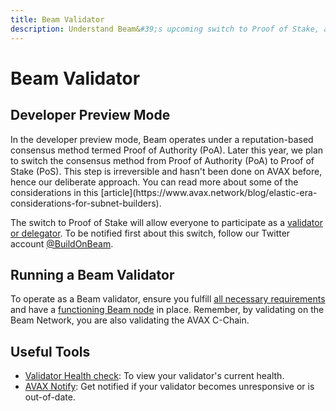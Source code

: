 ---
title: Beam Validator
description: Understand Beam&#39;s upcoming switch to Proof of Stake, and how to run a Beam validator.
---


# Beam Validator

## Developer Preview Mode

<Callout type="warning" emoji="⚠️">
  In the developer preview mode, Beam operates under a reputation-based
  consensus method termed Proof of Authority (PoA). Later this year, we plan to
  switch the consensus method from Proof of Authority (PoA) to Proof of Stake
  (PoS). This step is irreversible and hasn't been done on AVAX before, hence
  our deliberate approach. You can read more about some of the considerations in
  this
  [article](https://www.avax.network/blog/elastic-era-considerations-for-subnet-builders).
</Callout>

The switch to Proof of Stake will allow everyone to participate as a [validator or delegator](/chain/nodes/validate-delegate). To be notified first about this switch, follow our Twitter account [@BuildOnBeam](https://twitter.com/BuildOnBeam).

## Running a Beam Validator

To operate as a Beam validator, ensure you fulfill [all necessary requirements](/chain/nodes/requirements) and have a [functioning Beam node](/chain/nodes/introduction) in place. Remember, by validating on the Beam Network, you are also validating the AVAX C-Chain.

## Useful Tools

- [Validator Health check](https://stats.avax.network/dashboard/validator-health-check/): To view your validator's current health.
- [AVAX Notify](https://notify.avax.network/): Get notified if your validator becomes unresponsive or is out-of-date.
